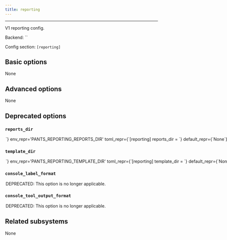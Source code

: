 ```yaml
---
title: reporting
---
```



---

V1 reporting config.

Backend: <span className="color--primary">``</span>

Config section: <span className="color--primary">`[reporting]`</span>

<span className={styles.options}>

## Basic options

None

## Advanced options

None

## Deprecated options

### `reports_dir`

<Option
  cli_repr={`--reporting-reports-dir=<str>`}
  env_repr='PANTS_REPORTING_REPORTS_DIR'
  toml_repr={`[reporting]
reports_dir = <str>`}
  default_repr={`None`}
  removal_version='2.1.0.dev0'
  removal_hint={'This option is no longer applicable. The `[reporting]` subsystem will be removed.'}
>

DEPRECATED: This option is no longer applicable.

</Option>

### `template_dir`

<Option
  cli_repr={`--reporting-template-dir=<str>`}
  env_repr='PANTS_REPORTING_TEMPLATE_DIR'
  toml_repr={`[reporting]
template_dir = <str>`}
  default_repr={`None`}
  removal_version='2.1.0.dev0'
  removal_hint={'This option is no longer applicable. The `[reporting]` subsystem will be removed.'}
>

DEPRECATED: This option is no longer applicable.

</Option>

### `console_label_format`

<Option
  cli_repr={`--reporting-console-label-format="{'key1': val1, 'key2': val2, ...}"`}
  env_repr='PANTS_REPORTING_CONSOLE_LABEL_FORMAT'
  toml_repr={`[reporting.console_label_format]
key1 = val1
key2 = val2
...`}
  default_repr={`{}`}
  removal_version='2.1.0.dev0'
  removal_hint={'This option is no longer applicable. The `[reporting]` subsystem will be removed.'}
>

DEPRECATED: This option is no longer applicable.

</Option>

### `console_tool_output_format`

<Option
  cli_repr={`--reporting-console-tool-output-format="{'key1': val1, 'key2': val2, ...}"`}
  env_repr='PANTS_REPORTING_CONSOLE_TOOL_OUTPUT_FORMAT'
  toml_repr={`[reporting.console_tool_output_format]
key1 = val1
key2 = val2
...`}
  default_repr={`{}`}
  removal_version='2.1.0.dev0'
  removal_hint={'This option is no longer applicable. The `[reporting]` subsystem will be removed.'}
>

DEPRECATED: This option is no longer applicable.

</Option>

## Related subsystems

None

</span>

